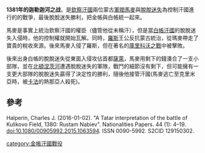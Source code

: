 {{Onesource|time=2020-11-12T16:27:48+00:00}}
'''1381年的迦勒迦河之战'''，是[[欽察汗國|欽察汗國]]兩位蒙古[[軍閥|軍閥]][[馬麥|馬麥]]與[[脫脫迷失|脫脫迷失]]為控制汗國進行的的戰爭，最後脫脫迷失勝利，把金帳與白帳統一起來。

馬麥是事實上統治欽察汗國的權臣（儘管他從未稱汗），但是當[[白帳汗國|白帳汗國]]的脫脫迷失入侵時，他的控制權就開始瓦解。同時，[[羅斯|羅斯]]王公反抗蒙古統治，從瑪麥帶走了寶貴的稅收來源。後來馬麥入侵了羅斯，但在著名的[[庫里科沃之戰|庫里科沃之戰]]中被擊敗。

後來出身白帳的脫脫迷失從東面入侵攻佔首都[[薩萊|薩萊]]，馬麥用剩下的錢湊合了一支小部隊，並在[[北頓涅茨河|北頓涅茨河]]遭遇脫脫迷失的軍隊，戰鬥的細節沒有剩下，但可能擁有一支更大部隊的脫脫迷失贏得了決定性的勝利，隨後他接管汗國(馬麥逃亡至克里米亞時，被[[卡法|卡法]]的熱那亞人殺死)。

==參考==
Halperin, Charles J. (2016-01-02). "A Tatar interpretation of the battle of Kulikovo Field, 1380: Rustam Nabiev". Nationalities Papers. 44 (1): 4–19. doi:10.1080/00905992.2015.1063594. ISSN 0090-5992. S2CID 129150302.

[[category:金帳汗國戰役|category:金帳汗國戰役]]